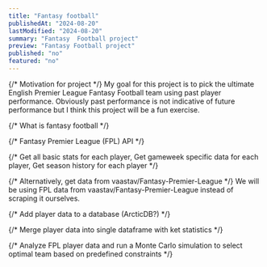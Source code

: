 ```yaml
---
title: "Fantasy football"
publishedAt: "2024-08-20"
lastModified: "2024-08-20"
summary: "Fantasy  Football project"
preview: "Fantasy Football project"
published: "no"
featured: "no"
---
```


{/* Motivation for project  */}
My goal for this project is to pick the ultimate English Premier League Fantasy Football team using past player performance. Obviously past performance is not indicative of future performance but I think this project will be a fun exercise.

{/* What is fantasy football */}

{/* Fantasy Premier League (FPL) API  */}

{/* Get all basic stats for each player, Get gameweek specific data for each player, Get season history for each player */}

{/* Alternatively, get data from vaastav/Fantasy-Premier-League */}
We will be using FPL data from vaastav/Fantasy-Premier-League instead of scraping it ourselves.

{/* Add player data to a database (ArcticDB?) */}

{/* Merge player data into single dataframe with ket statistics  */}

{/* Analyze FPL player  data and run a Monte Carlo simulation to select optimal team based on predefined constraints  */}